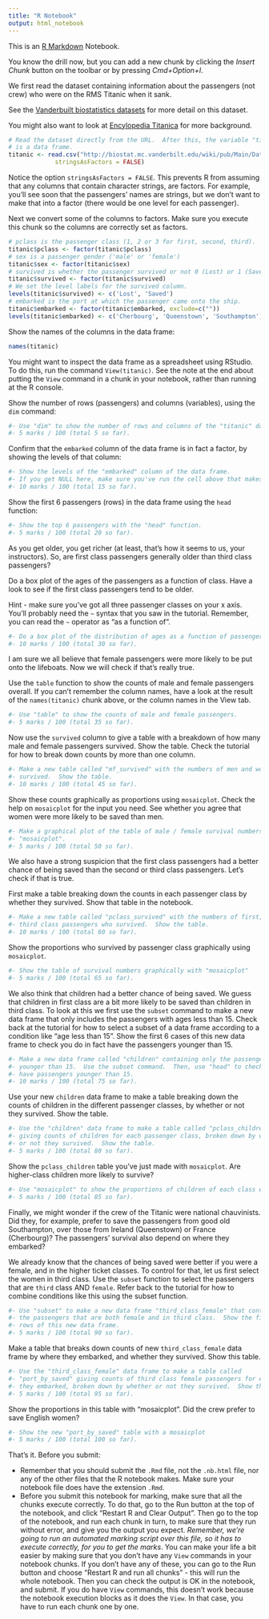 ```yaml
---
title: "R Notebook"
output: html_notebook
---
```


This is an [R Markdown](http://rmarkdown.rstudio.com) Notebook. 

You know the drill now, but you can add a new chunk by clicking the *Insert
Chunk* button on the toolbar or by pressing *Cmd+Option+I*.

We first read the dataset containing information about the passengers (not
crew) who were on the RMS Titanic when it sank.

See the [Vanderbuilt biostatistics
datasets](http://biostat.mc.vanderbilt.edu/wiki/pub/Main/DataSets) for more
detail on this dataset.

You might also want to look at [Encylopedia
Titanica](https://www.encyclopedia-titanica.org/titanic-statistics.html) for
more background.

```r
# Read the dataset directly from the URL.  After this, the variable "titanic"
# is a data frame.
titanic <- read.csv("http://biostat.mc.vanderbilt.edu/wiki/pub/Main/DataSets/titanic3.csv",
             stringsAsFactors = FALSE)
```

Notice the option  `stringsAsFactors = FALSE`.  This prevents R from assuming
that any columns that contain character strings, are factors.  For example,
you'll see soon that the passengers' names are strings, but we don't want to
make that into a factor (there would be one level for each passenger).

Next we convert some of the columns to factors.  Make sure you execute this
chunk so the columns are correctly set as factors.

```r
# pclass is the passenger class (1, 2 or 3 for first, second, third).
titanic$pclass <- factor(titanic$pclass)
# sex is a passenger gender ('male' or 'female')
titanic$sex <- factor(titanic$sex)
# survived is whether the passenger survived or not 0 (Lost) or 1 (Saved).
titanic$survived <- factor(titanic$survived)
# We set the level labels for the survived column.
levels(titanic$survived) <- c('Lost', 'Saved')
# embarked is the port at which the passenger came onto the ship.
titanic$embarked <- factor(titanic$embarked, exclude=c(""))
levels(titanic$embarked) <- c('Cherbourg', 'Queenstown', 'Southampton')
```

Show the names of the columns in the data frame:

```r
names(titanic)
```

You might want to inspect the data frame as a spreadsheet using RStudio.  To do
this, run the command `View(titanic)`.  See the note at the end about putting
the `View` command in a chunk in your notebook, rather than running at the R
console.

Show the number of rows (passengers) and columns (variables), using the `dim`
command:

```r
#- Use "dim" to show the number of rows and columns of the "titanic" data frame.
#- 5 marks / 100 (total 5 so far).
```

Confirm that the `embarked` column of the data frame is in fact a factor, by
showing the levels of that column:

```r
#- Show the levels of the "embarked" column of the data frame.
#- If you get NULL here, make sure you've run the cell above that makes the factors.
#- 10 marks / 100 (total 15 so far).
```

Show the first 6 passengers (rows) in the data frame using the `head` function:

```r
#- Show the top 6 passengers with the "head" function.
#- 5 marks / 100 (total 20 so far).
```

As you get older, you get richer (at least, that's how it seems to us, your
instructors).  So, are first class passengers generally older than third class
passengers?

Do a box plot of the ages of the passengers as a function of class.  Have a
look to see if the first class passengers tend to be older.

Hint - make sure you've got all three passenger classes on your x axis.  You'll
probably need the `~` syntax that you saw in the tutorial.  Remember, you can
read the `~` operator as "as a function of".

```r
#- Do a box plot of the distribution of ages as a function of passenger class.
#- 10 marks / 100 (total 30 so far).
```

I am sure we all believe that female passengers were more likely to be put onto
the lifeboats. Now we will check if that's really true.

Use the `table` function to show the counts of male and female passengers
overall.  If you can't remember the column names, have a look at the result of
the `names(titanic)` chunk above, or the column names in the View tab.

```r
#- Use "table" to show the counts of male and female passengers.
#- 5 marks / 100 (total 35 so far).
```

Now use the `survived` column to give a table with a breakdown of how many male
and female passengers survived.  Show the table.  Check the tutorial for how to
break down counts by more than one column.

```r
#- Make a new table called "mf_survived" with the numbers of men and women who
#- survived.  Show the table.
#- 10 marks / 100 (total 45 so far).
```

Show these counts graphically as proportions using `mosaicplot`. Check the help
on `mosaicplot` for the input you need.  See whether you agree that women were
more likely to be saved than men.

```r
#- Make a graphical plot of the table of male / female survival numbers with
#- "mosaicplot".
#- 5 marks / 100 (total 50 so far).
```

We also have a strong suspicion that the first class passengers had a better
chance of being saved than the second or third class passengers.  Let's check
if that is true.

First make a table breaking down the counts in each passenger class by whether
they survived.  Show that table in the notebook.

```r
#- Make a new table called "pclass_survived" with the numbers of first, second,
#- third class passengers who survived.  Show the table.
#- 10 marks / 100 (total 60 so far).
```

Show the proportions who survived by passenger class graphically using
`mosaicplot`.

```r
#- Show the table of survival numbers graphically with "mosaicplot"
#- 5 marks / 100 (total 65 so far).
```

We also think that children had a better chance of being saved.  We guess that
children in first class are a bit more likely to be saved than children in
third class.  To look at this we first use the `subset` command to make a new
data frame that only includes the passengers with ages less than 15.  Check
back at the tutorial for how to select a subset of a data frame according to a
condition like "age less than 15".  Show the first 6 cases of this new data
frame to check you do in fact have the passengers younger than 15.

```r
#- Make a new data frame called "children" containing only the passengers
#- younger than 15.  Use the subset command.  Then, use "head" to check that you
#- have passengers younger than 15.
#- 10 marks / 100 (total 75 so far).
```

Use your new `children` data frame to make a table breaking down the counts of
children in the different passenger classes, by whether or not they survived.
Show the table.

```r
#- Use the "children" data frame to make a table called "pclass_children"
#- giving counts of children for each passenger class, broken down by whether
#- or not they survived.  Show the table.
#- 5 marks / 100 (total 80 so far).
```

Show the `pclass_children` table you've just made with `mosaicplot`.  Are
higher-class children more likely to survive?

```r
#- Use "mosaicplot" to show the proportions of children of each class who survived.
#- 5 marks / 100 (total 85 so far).
```

Finally, we might wonder if the crew of the Titanic were national chauvinists.
Did they, for example, prefer to save the passengers from good old Southampton,
over those from Ireland (Queenstown) or France (Cherbourg)?  The passengers'
survival also depend on where they embarked?

We already know that the chances of being saved were better if you were a
female, and in the higher ticket classes.  To control for that, let us first
select the women in third class.  Use the `subset` function to select the
passengers that are `third` class AND `female`.  Refer back to the tutorial for
how to combine conditions like this using the subset function.

```r
#- Use "subset" to make a new data frame "third_class_female" that contains all
#- the passengers that are both female and in third class.  Show the first 6
#- rows of this new data frame.
#- 5 marks / 100 (total 90 so far).
```

Make a table that breaks down counts of new `third_class_female` data frame by
where they embarked, and whether they survived. Show this table.

```r
#- Use the "third_class_female" data frame to make a table called
#- "port_by_saved" giving counts of third class female passengers for each port
#- they embarked, broken down by whether or not they survived.  Show the table.
#- 5 marks / 100 (total 95 so far).
```

Show the proportions in this table with "mosaicplot".  Did the crew prefer to
save English women?

```r
#- Show the new "port_by_saved" table with a mosaicplot
#- 5 marks / 100 (total 100 so far).
```

That's it.  Before you submit:

* Remember that you should submit the `.Rmd` file, not the `.nb.html` file, nor
  any of the other files that the R notebook makes.  Make sure your notebook
  file does have the extension `.Rmd`.
* Before you submit this notebook for marking, make sure that all the chunks
  execute correctly.  To do that, go to the Run button at the top of the
  notebook, and click "Restart R and Clear Output".  Then go to the top of the
  notebook, and run each chunk in turn, to make sure that they run without
  error, and give you the output you expect.  *Remember, we're going to run an
  automated marking script over this file, so it has to execute correctly, for
  you to get the marks*.   You can make your life a bit easier by making sure
  that you don't have any `View` commands in your notebook chunks.   If you
  don't have any of these, you can go to the Run button and choose "Restart R
  and run all chunks" - this will run the whole notebook.   Then you can check
  the output is OK in the notebook, and submit.  If you do have `View`
  commands, this doesn't work because the notebook execution blocks as it does
  the `View`.  In that case, you have to run each chunk one by one.
